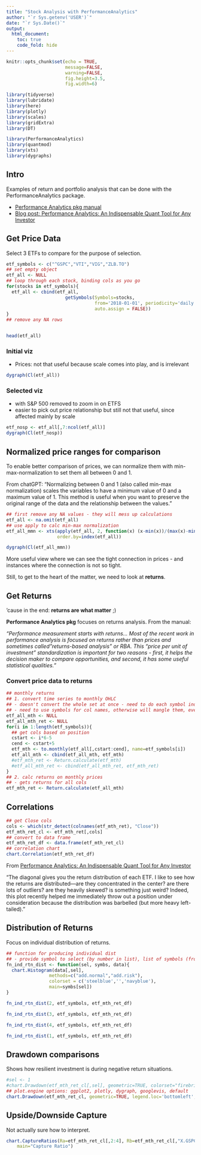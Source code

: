 ```yaml
---
title: "Stock Analysis with PerformanceAnalytics"
author: "`r Sys.getenv('USER')`"
date: "`r Sys.Date()`"
output: 
  html_document:
    toc: true
    code_fold: hide
---
```


```r
knitr::opts_chunk$set(echo = TRUE,
                      message=FALSE,
                      warning=FALSE,
                      fig.height=3.5,
                      fig.width=6)

library(tidyverse)
library(lubridate)
library(here)
library(plotly)
library(scales)
library(gridExtra)
library(DT)

library(PerformanceAnalytics)
library(quantmod)
library(xts)
library(dygraphs)

```

## Intro

Examples of return and portfolio analysis that can be done with the PerformanceAnalytics package.

* [Performance Analytics pkg manual](https://cran.r-project.org/web/packages/PerformanceAnalytics/PerformanceAnalytics.pdf)
* [Blog post: Performance Analytics: An Indispensable Quant Tool for Any Investor](https://franklinparker.com/2019/02/16/performanceanalytics-an-indespensible-quant-tool-for-any-investor/)

## Get Price Data

Select 3 ETFs to compare for the purpose of selection.

```r
etf_symbols <- c("^GSPC","VTI","VIG","ZLB.TO")
## set empty object
etf_all <- NULL
## loop through each stock, binding cols as you go
for(stocks in etf_symbols){
  etf_all <- cbind(etf_all,
                      getSymbols(Symbols=stocks, 
                                 from='2018-01-01', periodicity='daily', 
                                 auto.assign = FALSE))
}
## remove any NA rows


head(etf_all)

```

### Initial viz

* Prices: not that useful because scale comes into play, and is irrelevant

```r
dygraph(Cl(etf_all))
```

### Selected viz

* with S&P 500 removed to zoom in on ETFS
* easier to pick out price relationship but still not that useful, since affected mainly by scale

```r
etf_nosp <- etf_all[,7:ncol(etf_all)]
dygraph(Cl(etf_nosp))
```

## Normalized price ranges for comparison

To enable better comparison of prices, we can normalize them with min-max-normalization to set them all between 0 and 1. 

From chatGPT:
"Normalizing between 0 and 1 (also called min-max normalization) scales the variables to have a minimum value of 0 and a maximum value of 1. This method is useful when you want to preserve the original range of the data and the relationship between the values."

```r
## first remove any NA values - they will mess up calculations
etf_all <- na.omit(etf_all)
## use apply to calc min-max normalization
etf_all_mmn <- xts(apply(etf_all, 2, function(x) (x-min(x))/(max(x)-min(x))), 
                   order.by=index(etf_all))
```

```r
dygraph(Cl(etf_all_mmn))
```

More useful view where we can see the tight connection in prices - and instances where the connection is not so tight.

Still, to get to the heart of the matter, we need to look at **returns**.

## Get Returns

'cause in the end: **returns are what matter** ;)

**Performance Analytics pkg** focuses on returns analysis. From the manual:

*"Performance measurement starts with returns... Most of the recent work
in performance analysis is focused on returns rather than prices and sometimes called
"returns-based analysis" or RBA. This “price per unit of investment” standardization is important
for two reasons - first, it helps the decision maker to compare opportunities, and second, it has some
useful statistical qualities."*

### Convert price data to returns

```r
## monthly returns
## 1. convert time series to monthly OHLC
## - doesn't convert the whole set at once - need to do each symbol individually
## - need to use symbols for col names, otherwise will mangle them, even though already there
etf_all_mth <- NULL
etf_all_mth_ret <- NULL
for(i in 1:length(etf_symbols)){
  ## get cols based on position
  cstart <- i*6-5
  cend <- cstart+5
  etf_mth <- to.monthly(etf_all[,cstart:cend], name=etf_symbols[i])
  etf_all_mth <- cbind(etf_all_mth, etf_mth)
  #etf_mth_ret <- Return.calculate(etf_mth)
  #etf_all_mth_ret <- cbind(etf_all_mth_ret, etf_mth_ret)
}
## 2. calc returns on monthly prices
## - gets returns for all cols
etf_mth_ret <- Return.calculate(etf_all_mth)
```

## Correlations

```r
## get Close cols
cols <- which(str_detect(colnames(etf_mth_ret), "Close"))
etf_mth_ret_cl <- etf_mth_ret[,cols]
## convert to data frame 
etf_mth_ret_df <- data.frame(etf_mth_ret_cl)
## correlation chart
chart.Correlation(etf_mth_ret_df)
```

From [Performance Analytics: An Indispensable Quant Tool for Any Investor](https://franklinparker.com/2019/02/16/performanceanalytics-an-indespensible-quant-tool-for-any-investor/)

"The diagonal gives you the return distribution of each ETF. I like to see how the returns are distributed—are they concentrated in the center? are there lots of outliers? are they heavily skewed? is something just weird? Indeed, this plot recently helped me immediately throw out a position under consideration because the distribution was barbelled (but more heavy left-tailed)."

## Distribution of Returns

Focus on individual distribution of returns.

```r
## function for producing individual dist
## - provide symbol to select (by number in list), list of symbols (from start), dataset of returns as data frame
fn_ind_rtn_dist <- function(sel, symbs, data){
  chart.Histogram(data[,sel],
                methods=c("add.normal","add.risk"),
                colorset = c('steelblue','','navyblue'),
                main=symbs[sel])
}
```

```r
fn_ind_rtn_dist(2, etf_symbols, etf_mth_ret_df)
```

```r
fn_ind_rtn_dist(3, etf_symbols, etf_mth_ret_df)
```

```r
fn_ind_rtn_dist(4, etf_symbols, etf_mth_ret_df)
```

```r
fn_ind_rtn_dist(1, etf_symbols, etf_mth_ret_df)
```


## Drawdown comparisons

Shows how resilient investment is during negative return situations.

```r
#sel <- 1
#chart.Drawdown(etf_mth_ret_cl[,sel], geometric=TRUE, colorset="firebrick4", main=etf_symbols[sel])
## plot.engine options: ggplot2, plotly, dygraph, googlevis, default
chart.Drawdown(etf_mth_ret_cl, geometric=TRUE, legend.loc='bottomleft', plot.engine="dygraph")

```

## Upside/Downside Capture

Not actually sure how to interpret.

```r
chart.CaptureRatios(Ra=etf_mth_ret_cl[,2:4], Rb=etf_mth_ret_cl[,"X.GSPC.Close"], colorset="dodgerblue4",
    main="Capture Ratio")
```